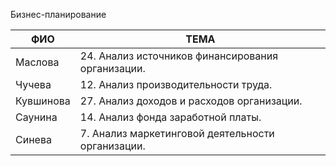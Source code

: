 Бизнес-планирование

| ФИО         |                        ТЕМА                            |
| ----------- | ------------------------------------------------------ |
| Маслова     | 24. Анализ источников финансирования организации. |
| Чучева      | 12. Анализ производительности труда. |
| Кувшинова   | 27. Анализ доходов и расходов организации. |
| Саунина  | 14. Анализ фонда заработной платы.|
| Cинева      | 7. Анализ маркетинговой деятельности организации. |


